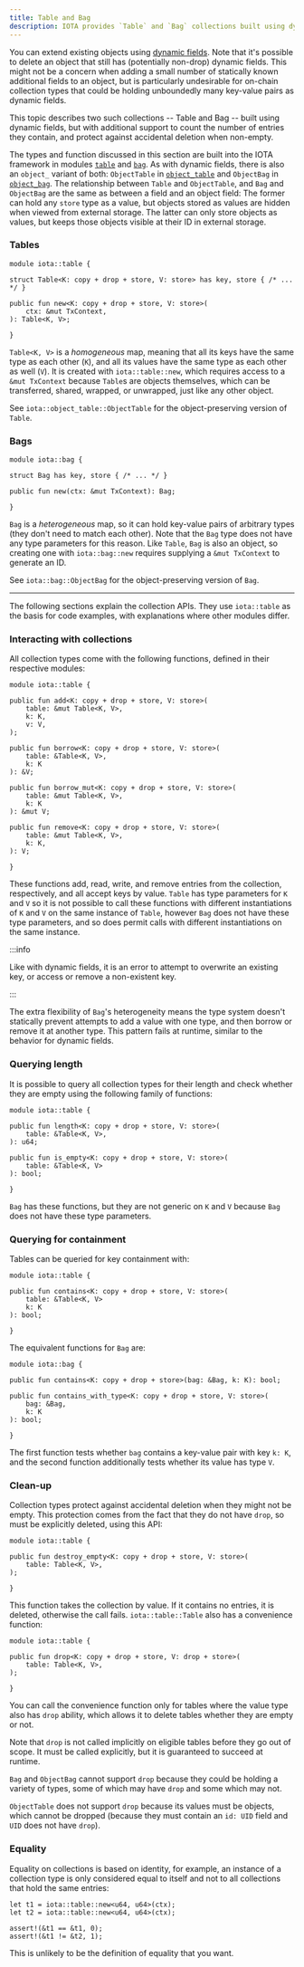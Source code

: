 ```yaml
---
title: Table and Bag
description: IOTA provides `Table` and `Bag` collections built using dynamic fields, but with additional support to count the number of entries they contain to protect against accidental deletion when non-empty.
---
```


You can extend existing objects using [dynamic fields](dynamic-fields.mdx). Note that it's possible to delete an object that still has (potentially non-drop) dynamic fields. This might not be a concern when adding a small number of statically known additional fields to an object, but is particularly undesirable for on-chain collection types that could be holding unboundedly many key-value pairs as dynamic fields.

This topic describes two such collections -- Table and Bag -- built using dynamic fields, but with additional support to count the number of entries they contain, and protect against accidental deletion when non-empty.

The types and function discussed in this section are built into the IOTA framework in modules [`table`](https://github.com/iotaledger/iota/tree/main/crates/iota-framework/packages/iota-framework/sources/table.move) and [`bag`](https://github.com/iotaledger/iota/tree/main/crates/iota-framework/packages/iota-framework/sources/bag.move). As with dynamic fields, there is also an `object_` variant of both: `ObjectTable` in [`object_table`](https://github.com/iotaledger/iota/tree/main/crates/iota-framework/packages/iota-framework/sources/object_table.move) and `ObjectBag` in [`object_bag`](https://github.com/iotaledger/iota/tree/main/crates/iota-framework/packages/iota-framework/sources/object_bag.move). The relationship between `Table` and `ObjectTable`, and `Bag` and `ObjectBag` are the same as between a field and an object field: The former can hold any `store` type as a value, but objects stored as values are hidden when viewed from external storage. The latter can only store objects as values, but keeps those objects visible at their ID in external storage.


### Tables

```move
module iota::table {

struct Table<K: copy + drop + store, V: store> has key, store { /* ... */ }

public fun new<K: copy + drop + store, V: store>(
    ctx: &mut TxContext,
): Table<K, V>;

}
```

`Table<K, V>` is a *homogeneous* map, meaning that all its keys have the same type as each other (`K`), and all its values have the same type as each other as well (`V`). It is created with `iota::table::new`, which requires access to a `&mut TxContext` because `Table`s are objects themselves, which can be transferred, shared, wrapped, or unwrapped, just like any other object.

See `iota::object_table::ObjectTable` for the object-preserving version of `Table`.

### Bags

```move
module iota::bag {

struct Bag has key, store { /* ... */ }

public fun new(ctx: &mut TxContext): Bag;

}
```

`Bag` is a *heterogeneous* map, so it can hold key-value pairs of arbitrary types (they don't need to match each other). Note that the `Bag` type does not have any type parameters for this reason. Like `Table`, `Bag` is also an object, so creating one with `iota::bag::new` requires supplying a `&mut TxContext` to generate an ID.

See `iota::bag::ObjectBag` for the object-preserving version of `Bag`.

---

The following sections explain the collection APIs. They use `iota::table` as the basis for code examples, with explanations where other modules differ.

### Interacting with collections

All collection types come with the following functions, defined in their respective modules:

```move
module iota::table {

public fun add<K: copy + drop + store, V: store>(
    table: &mut Table<K, V>,
    k: K,
    v: V,
);

public fun borrow<K: copy + drop + store, V: store>(
    table: &Table<K, V>,
    k: K
): &V;

public fun borrow_mut<K: copy + drop + store, V: store>(
    table: &mut Table<K, V>,
    k: K
): &mut V;

public fun remove<K: copy + drop + store, V: store>(
    table: &mut Table<K, V>,
    k: K,
): V;

}
```

These functions add, read, write, and remove entries from the collection, respectively, and all accept keys by value. `Table` has type parameters for `K` and `V` so it is not possible to call these functions with different instantiations of `K` and `V` on the same instance of `Table`, however `Bag` does not have these type parameters, and so does permit calls with different instantiations on the same instance.

:::info

Like with dynamic fields, it is an error to attempt to overwrite an existing key, or access or remove a non-existent key.

:::

The extra flexibility of `Bag`'s heterogeneity means the type system doesn't statically prevent attempts to add a value with one type, and then borrow or remove it at another type. This pattern fails at runtime, similar to the behavior for dynamic fields.

### Querying length

It is possible to query all collection types for their length and check whether they are empty using the following family of functions:

```move
module iota::table {

public fun length<K: copy + drop + store, V: store>(
    table: &Table<K, V>,
): u64;

public fun is_empty<K: copy + drop + store, V: store>(
    table: &Table<K, V>
): bool;

}
```

`Bag` has these functions, but they are not generic on `K` and `V` because `Bag` does not have these type parameters.

### Querying for containment

Tables can be queried for key containment with:

```move
module iota::table {

public fun contains<K: copy + drop + store, V: store>(
    table: &Table<K, V>
    k: K
): bool;

}
```

The equivalent functions for `Bag` are:

```move
module iota::bag {

public fun contains<K: copy + drop + store>(bag: &Bag, k: K): bool;

public fun contains_with_type<K: copy + drop + store, V: store>(
    bag: &Bag,
    k: K
): bool;

}
```

The first function tests whether `bag` contains a key-value pair with key `k: K`, and the second function additionally tests whether its value has type `V`.

### Clean-up

Collection types protect against accidental deletion when they might not be empty. This protection comes from the fact that they do not have `drop`, so must be explicitly deleted, using this API:

```move
module iota::table {

public fun destroy_empty<K: copy + drop + store, V: store>(
    table: Table<K, V>,
);

}
```

This function takes the collection by value. If it contains no entries, it is deleted, otherwise the call fails. `iota::table::Table` also has a convenience function:

```move
module iota::table {

public fun drop<K: copy + drop + store, V: drop + store>(
    table: Table<K, V>,
);

}
```

You can call the convenience function only for tables where the value type also has `drop` ability, which allows it to delete tables whether they are empty or not.

Note that `drop` is not called implicitly on eligible tables before they go out of scope. It must be called explicitly, but it is guaranteed to succeed at runtime.

`Bag` and `ObjectBag` cannot support `drop` because they could be holding a variety of types, some of which may have `drop` and some which may not.

`ObjectTable` does not support `drop` because its values must be objects, which cannot be dropped (because they must contain an `id: UID` field and `UID` does not have `drop`).

### Equality

Equality on collections is based on identity, for example, an instance of a collection type is only considered equal to itself and not to all collections that hold the same entries:

```move
let t1 = iota::table::new<u64, u64>(ctx);
let t2 = iota::table::new<u64, u64>(ctx);

assert!(&t1 == &t1, 0);
assert!(&t1 != &t2, 1);
```

This is unlikely to be the definition of equality that you want.
